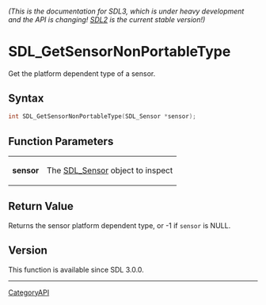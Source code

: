 ====== (This is the documentation for SDL3, which is under heavy development and the API is changing! [https://wiki.libsdl.org/ SDL2] is the current stable version!) ======
= SDL_GetSensorNonPortableType =

Get the platform dependent type of a sensor.

== Syntax ==

<syntaxhighlight lang='c'>
int SDL_GetSensorNonPortableType(SDL_Sensor *sensor);
</syntaxhighlight>

== Function Parameters ==

{|
|'''sensor'''
|The [[SDL_Sensor]] object to inspect
|}

== Return Value ==

Returns the sensor platform dependent type, or -1 if <code>sensor</code> is
NULL.

== Version ==

This function is available since SDL 3.0.0.

----
[[CategoryAPI]]


